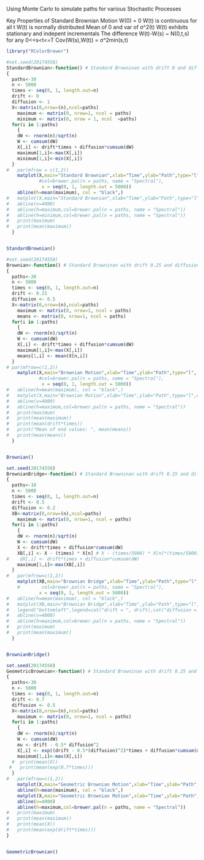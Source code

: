 Using Monte Carlo to simulate paths for various Stochastic Processes

Key Properties of Standard Brownian Motion
W(0) = 0
W(t) is continuous for all t
W(t) is normally distributed
Mean of 0 and var of σ^2(t)
W(t) exhibits stationary and indepent incrementals
  The difference W(t)-W(s) ~ N(0,t,s) for any 0<=s<t<=T
Cov(W(s),W(t)) = σ^2min(s,t)

```r
library("RColorBrewer")
```

```r
#set.seed(20174558)
StandardBrownian<-function() # Standard Browninan with drift 0 and diffusion 1
{
  paths<-30
  n <- 5000
  times <- seq(0, 1, length.out=n)
  drift <- 0
  diffusion <- 1
  X<-matrix(0,nrow=(n),ncol=paths)
	maximum <- matrix(0, nrow=1, ncol = paths)
	minimum <- matrix(0, nrow = 1, ncol  =paths)
  for(i in 1:paths)
    {
    dW <- rnorm(n)/sqrt(n)
    W <- cumsum(dW)
    X[,i] <- drift*times + diffusion*cumsum(dW)
    maximum[1,i]<-max(X[,i])
    minimum[1,i]<-min(X[,i])
  }
#	par(mfrow = c(1,2))
	matplot(X,main="Standard Brownian",xlab="Time",ylab="Path",type="l",
	        #col=brewer.pal(n = paths, name = "Spectral"),
	         x = seq(0, 1, length.out = 5000))
	abline(h=mean(maximum), col = "black",)
#	matplot(X,main="Standard Brownian",xlab="Time",ylab="Path",type="l",col=brewer.pal(n = paths, name = "Spectral"))
#	abline(v=4000)
#	abline(h=maximum,col=brewer.pal(n = paths, name = "Spectral"))
#	abline(h=minimum,col=brewer.pal(n = paths, name = "Spectral"))
#	print(maximum)
#	print(mean(maximum))
  }


StandardBrownian()

```

```r
#set.seed(20174558)
Brownian<-function() # Standard Browninan with drift 0.25 and diffusion 0.5
{
  paths<-30
  n <- 5000
  times <- seq(0, 1, length.out=n)
  drift <- 0.15
  diffusion <- 0.5
  X<-matrix(0,nrow=(n),ncol=paths)
	maximum <- matrix(0, nrow=1, ncol = paths)
	means <- matrix(0, nrow=1, ncol = paths)	
  for(i in 1:paths)
    {
    dW <- rnorm(n)/sqrt(n)
    W <- cumsum(dW)
    X[,i] <- drift*times + diffusion*cumsum(dW)
    maximum[1,i]<-max(X[,i])
    means[1,i] <- mean(X[n,i])
  }
# par(mfrow=c(1,2))
	matplot(X,main="Brownian Motion",xlab="Time",ylab="Path",type="l",
	        #col=brewer.pal(n = paths, name = "Spectral"),
	         x = seq(0, 1, length.out = 5000))
#	abline(h=mean(maximum), col = "black",)
#	matplot(X,main="Brownian Motion",xlab="Time",ylab="Path",type="l",col=brewer.pal(n = paths, name = "Spectral"))
#	abline(v=4000)
#	abline(h=maximum,col=brewer.pal(n = paths, name = "Spectral"))
#	print(maximum)
#	print(mean(maximum))
#	print(mean(drift*times))
#	print("Mean of end values: ", mean(means))
#	print(mean(means))
  }


Brownian()

```

```r
set.seed(20174558)
BrownianBridge<-function() # Standard Browninan with drift 0.25 and diffusion 0.5
{
  paths<-10
  n <- 5000
  times <- seq(0, 1, length.out=n)
  drift <- 0.5
  diffusion <- 0.2
  XB<-matrix(0,nrow=(n),ncol=paths)
	maximum <- matrix(0, nrow=1, ncol = paths)
  for(i in 1:paths)
    {
    dW <- rnorm(n)/sqrt(n)
    W <- cumsum(dW)
    X <- drift*times + diffusion*cumsum(dW)
    XB[,i] <- X - (times) * X[n] # X - (times/5000) * X[n]*(times/5000)/(1-times/5000) goes back to brownian motion
#    dX[,i] <- drift*times + diffusion*cumsum(dW)
    maximum[1,i]<-max(XB[,i])
  }
#	par(mfrow=c(1,2))
	matplot(XB,main="Brownian Bridge",xlab="Time",ylab="Path",type="l",
	#        col=brewer.pal(n = paths, name = "Spectral"), 
	        x = seq(0, 1, length.out = 5000))
#	abline(h=mean(maximum), col = "black",)
#	matplot(XB,main="Brownian Bridge",xlab="Time",ylab="Path",type="l",col=brewer.pal(n = paths, name = "Spectral"))
#	legend("bottomleft",legend=cat("drift = ", drift),cat("diffusion = ", diffusion)) 
#	abline(v=4000)
#	abline(h=maximum,col=brewer.pal(n = paths, name = "Spectral"))
#	print(maximum)
#	print(mean(maximum))
  }


BrownianBridge()

```


```r
set.seed(20174558)
GeometricBrownian<-function() # Standard Browninan with drift 0.25 and diffusion 0.5
{
  paths<-30
  n <- 5000
  times <- seq(0, 1, length.out=n)
  drift <- 0.7
  diffusion <- 0.5
  X<-matrix(0,nrow=(n),ncol=paths)
	maximum <- matrix(0, nrow=1, ncol = paths)
  for(i in 1:paths)
    {
    dW <- rnorm(n)/sqrt(n)
    W <- cumsum(dW)
    mu <- drift - 0.5* diffusion^2
    X[,i] <- exp((drift - 0.5*(diffusion)^2)*times + diffusion*cumsum(dW))
    maximum[1,i]<-max(X[,i])
  #  print(mean(X))
 #   print(mean(exp(0.7*times)))
  }
#	par(mfrow=c(1,2))
	matplot(X,main="Geometric Brownian Motion",xlab="Time",ylab="Path",type="l",col=brewer.pal(n = paths, name = "Spectral"))
	abline(h=mean(maximum), col = "black",)
	matplot(X,main="Geometric Brownian Motion",xlab="Time",ylab="Path",type="l",col=brewer.pal(n = paths, name = "Spectral"))
	abline(v=4000)
	abline(h=maximum,col=brewer.pal(n = paths, name = "Spectral"))
#	print(maximum)
#	print(mean(maximum))
#	print(mean(X))
#	print(mean(exp(drift*times)))
}


GeometricBrownian()

```


